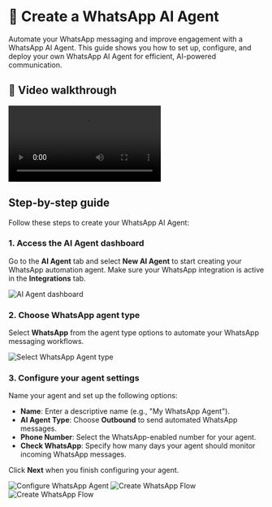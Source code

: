 # 💬 Create a WhatsApp AI Agent

Automate your WhatsApp messaging and improve engagement with a WhatsApp AI Agent. This guide shows you how to set up, configure, and deploy your own WhatsApp AI Agent for efficient, AI-powered communication.

## 🎥 Video walkthrough

<div class="card-video">
  <video src="https://storage.googleapis.com/helpsessionvideos/Contactswing/Videos/whatsappagent.mp4" autoplay playsinline controls title="WhatsApp Agent Creation"></video>
</div>
    
## Step-by-step guide

Follow these steps to create your WhatsApp AI Agent:

### 1. Access the AI Agent dashboard

Go to the **AI Agent** tab and select **New AI Agent** to start creating your WhatsApp automation agent. Make sure your WhatsApp integration is active in the **Integrations** tab.

<img src="https://storage.googleapis.com/helpsessionvideos/Contactswing/images/Create-Assistant.jpg" alt="AI Agent dashboard" />

### 2. Choose WhatsApp agent type

Select **WhatsApp** from the agent type options to automate your WhatsApp messaging workflows.

<img src="https://storage.googleapis.com/helpsessionvideos/Contactswing/images/wp1.jpg" alt="Select WhatsApp Agent type" />

### 3. Configure your agent settings

Name your agent and set up the following options:

- **Name**: Enter a descriptive name (e.g., "My WhatsApp Agent").
- **AI Agent Type**: Choose **Outbound** to send automated WhatsApp messages.
- **Phone Number**: Select the WhatsApp-enabled number for your agent.
- **Check WhatsApp**: Specify how many days your agent should monitor incoming WhatsApp messages.

Click **Next** when you finish configuring your agent.

<img src="https://storage.googleapis.com/helpsessionvideos/Contactswing/images/wp2.jpg" alt="Configure WhatsApp Agent" />
<img src="https://storage.googleapis.com/helpsessionvideos/Contactswing/images/wp3.jpg" alt="Create WhatsApp Flow" />
<img src="https://storage.googleapis.com/helpsessionvideos/Contactswing/images/wp4.jpg" alt="Create WhatsApp Flow" />

